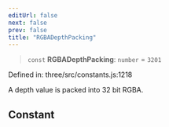 ```yaml
---
editUrl: false
next: false
prev: false
title: "RGBADepthPacking"
---
```


> `const` **RGBADepthPacking**: `number` = `3201`

Defined in: three/src/constants.js:1218

A depth value is packed into 32 bit RGBA.

## Constant
